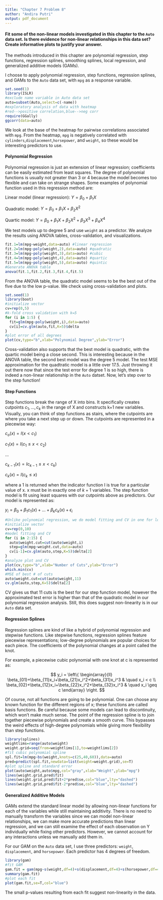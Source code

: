 ---
title: "Chapter 7 Problem 8"
author: "Andira Putri"
output: pdf_document
---

#### Fit some of the non-linear models investigated in this chapter to the `Auto` data set. Is there evidence for non-linear relationships in this data set? Create informative plots to justify your answer.

The methods introduced in this chapter are polynomial regression, step functions, regression splines, smoothing splines, local regression, and generalized additive models (GAMs).

I choose to apply polynomial regression, step functions, regression splines, and GAMs to the `Auto` data set, with `mpg` as a response variable.

```{r}
set.seed(1)
library(ISLR)
#exclude name variable in Auto data set
auto=subset(Auto,select=c(-name))
#exploratory analysis of data with heatmap
#red-->positive correlation,blue-->neg corr
require(GGally)
ggcorr(data=auto)
```

We look at the base of the heatmap for pairwise correlations associated with `mpg`. From the heatmap, `mpg` is negatively correlated with `cylinders`,`displacement`,`horsepower`, and `weight`, so these would be interesting predictors to use.

#### Polynomial Regression

Polynomial regression is just an extension of linear regression; coefficients can be easily estimated from least squares. The degree of polynomial functions is usually not greater than 3 or 4 because the model becomes too flexible and can take on strange shapes. Some examples of polynomial function used in this regression method are:

Linear model (linear regression): $Y=\beta_0+\beta_1X$

Quadratic model: $Y=\beta_0+\beta_1X+\beta_2X^2$

Quartic model: $Y=\beta_0+\beta_1X+\beta_2X^2+\beta_3X^3+\beta_4X^4$

We test models up to degree 5 and use `weight` as a predictor. We analyze the results using ANOVA tables, cross-validation, and visualizations.

```{r}
fit.1=lm(mpg~weight,data=auto) #linear regression
fit.2=lm(mpg~poly(weight,2),data=auto) #quadratic
fit.3=lm(mpg~poly(weight,3),data=auto) #cubic
fit.4=lm(mpg~poly(weight,4),data=auto) #quartic
fit.5=lm(mpg~poly(weight,5),data=auto) #quintic
#Generate ANOVA table
anova(fit.1,fit.2,fit.3,fit.4,fit.5)
```

From the ANOVA table, the quadratic model seems to be the best out of the five due to the low p-value. We check using cross-validation and plots.

```{r}
set.seed(1)
library(boot)
#initialize vector
cv=rep(0,5)
#k-fold cross validation with k=5
for (i in 1:5) {
  fit=glm(mpg~poly(weight,i),data=auto)
  cv[i]=cv.glm(auto,fit,K=5)$delta
}
#plot error of all degrees
plot(cv,type="b",xlab="Polynomial Degree",ylab="Error")
```

Cross-validation also supports that the best model is quadratic, with the quartic model being a close second. This is interesting because in the ANOVA table, the second best model was the degree 5 model. The test MSE approximation for the quadtratic model is a little over 17.5. Just throwing it out there now that since the test error for degree 1 is so high, there is indeed a non-linear relationship in the `Auto` datset. Now, let's step over to the step function!

#### Step Functions

Step functions break the range of X into bins. It specifically creates cutpoints $c_1,...,c_k$ in the range of X and constructs k+1 new variables. Visually, you can think of step functions as stairs, where the cutpoints are where you take a next step up or down. The cutpoints are represented in a piecewise way:

$c_o(x)=I(x<c_1)$

$c_1(x)=I(c_1\leq x<c_2)$

...

$c_{k-1}(x)=Ic_{k-1}\leq x<c_k)$

$c_k(x)=I(c_k\leq x)$

where a 1 is returned when the indicator function I is true for a particular value of x. x must be in exactly one of $k+1$ variables. The step function model is fit using least squares with our cutpoints above as predictors. Our model is represented as:

$y_i=\beta_0+\beta_1c_1(x)+...+\beta_kc_k(x)+\epsilon_i$

```{r}
#Unlike polynomial regression, we do model fitting and CV in one for loop
#initialize vector
cv=rep(0,10)
#model fitting and CV
for (i in 2:15) {
  auto$weight.cut=cut(auto$weight,i)
  step=glm(mpg~weight.cut,data=auto)
  cv[i-1]=cv.glm(auto,step,K=5)$delta[2]
}
#analyze plot and CV
plot(cv,type="b",xlab="Number of Cuts",ylab="Error")
which.min(cv)
#MSE of best # of cuts
auto$weight.cut=cut(auto$weight,11)
cv.glm(auto,step,K=5)$delta[2]
```

CV gives us that 11 cuts is the best for our step function model, however the approximated test error is higher than that of the quadratic model in our polynomial regression analysis. Still, this does suggest non-linearity is in our `Auto` data set.

#### Regression Splines

Regression splines are kind of like a hybrid of polynomial regression and stepwise functions. Like stepwise functions, regression splines feature piecewise representations; low-degree polynomials are popular choices for each piece. The coefficients of the polynomial changes at a point called the knot.

For example, a piecewise cubic polynomial with one knot at c is represented as:

$$
y_i = \left\{
        \begin{array}{ll}
            \beta_{01}+\beta_{11}x_i+\beta_{21}x_i^2+\beta_{31}x_i^3 & \quad x_i < c \\
            \beta_{02}+\beta_{12}x_i+\beta_{22}x_i^2+\beta_{32}x_i^3 & \quad x_i \geq c
        \end{array}
    \right.
$$

Of course, not all functions are going to be polynomial. One can choose any known function for the different regions of x; these functions are called basis functions. Be careful because some models can lead to discontinuity, which won't make much sense. The point of the regression spline is to join together piecewise polynomials and create a smooth curve. This bypasses the weird effects of high-degree polynomials while giving more flexibility than step functions.

```{r}
library(splines)
weightlims=range(auto$weight)
weight.grid=seq(from=weightlims[1],to=weightlims[2])
#fit cubic polynomial spline
spl.fit=lm(mpg~bs(weight,knots=c(25,40,60)),data=auto)
pred=predict(spl.fit,newdata=list(weight=weight.grid),se=T)
#plot spline and standard error
plot(auto$weight,auto$mpg,col="gray",xlab="Weight",ylab="mpg")
lines(weight.grid,pred$fit)
lines(weight.grid,pred$fit+2*pred$se,col="blue",lty="dashed")
lines(weight.grid,pred$fit-2*pred$se,col="blue",lty="dashed")
```

#### Generalized Additive Models

GAMs extend the standard linear model by allowing non-linear functions for each of the variables while still maintaining additivity. There is no need to manually transform the variables since we can model non-linear relationships, we can make more accurate predictions than linear regression, and we can still examine the effect of each observation on Y individually while fixing other predictors. However, we cannot account for any interactions unless we manually add them in.

For our GAM on the `Auto` data set, I use three predictors: `weight`, `displacement`, and `horsepower`. Each predictor has 4 degrees of freedom.

```{r}
library(gam)
#fit GAM
gam.fit = gam(mpg~s(weight,df=4)+s(displacement,df=4)+s(horsepower,df=4),data=auto)
summary(gam.fit)
#plot each fit
plot(gam.fit,se=T,col="blue")
```

The small p-values resulting from each fit suggest non-linearity in the data.